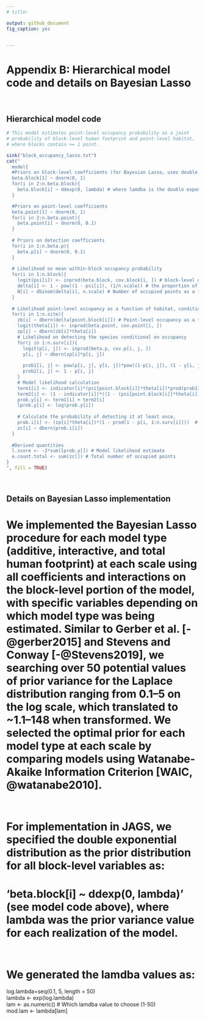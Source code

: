 ```yaml
---
# title: 

output: github_document
fig_caption: yes


---
```



# **Appendix B: Hierarchical model code and details on Bayesian Lasso**  

\     

## Hierarchical model code  
```r
# This model estimates point-level occupancy probability as a joint 
# probability of block-level human footprint and point-level habitat, 
# where blocks contain >= 1 point. 

sink("block_occupancy_lasso.txt")
cat("
  model{
  #Priors on block-level coefficients (for Bayesian Lasso, uses double exponential distribution)
  beta.block[1] ~ dnorm(0, 1)
  for(i in 2:n.beta.block){
    beta.block[i] ~ ddexp(0, lambda) # where lamdba is the double exponential variance parameter specified for each Bayesian Lasso iteration
  }

  #Priors on point-level coefficients
  beta.point[1] ~ dnorm(0, 1)
  for(i in 2:n.beta.point){
    beta.point[i] ~ dnorm(0, 0.1)
  }
  
  # Priors on detection coefficients 
  for(i in 1:n.beta.p){
    beta.p[i] ~ dnorm(0, 0.1)
  }
  
  # Likelihood on mean within-block occupancy probability
  for(i in 1:n.block){
    logit(psi[i]) <- inprod(beta.block, cov.block[i, ]) # block-level occupancy probability
	delta[i] <- 1 - pow((1 - psi[i]), (1/n.scale)) # the proportion of area occupied as a function of human footprint / constant point-level occupancy probability
	N[i] ~ dbinom(delta[i], n.scale) # Number of occupied points as a function of block-level human footprint
  }
  
  # Likelihood point-level occupancy as a function of habitat, conditional on block-level occupancy rate
  for(i in 1:n.site){
    zb[i] ~ dbern(delta[point.block[i]]) # Point-level occupancy as a function of block-level parameters
	logit(theta[i]) <- inprod(beta.point, cov.point[i, ])
	zp[i] ~ dbern(zb[i]*theta[i])
    # Likelihood on detecting the species conditional on occupancy
	for(j in 1:n.surv[i]){
	  logit(p[i, j]) <- inprod(beta.p, cov.p[i, j, ])
	  y[i, j] ~ dbern(zp[i]*p[i, j])
	
      prob1[i, j] <- pow(p[i, j], y[i, j])*pow((1-p[i, j]), (1 - y[i, j]))
      prob2[i, j] <- 1 - p[i, j]
	}
	# Model likelihood calculation 
    term1[i] <- indicator[i]*(psi[point.block[i]]*theta[i])*prod(prob1[i, 1:n.surv[i]])
    term2[i] <- (1 - indicator[i])*((1 - (psi[point.block[i]]*theta[i])) + (psi[point.block[i]]*theta[i])*prod(prob2[i, 1:n.surv[i]]))
    prob.y[i] <- term1[i] + term2[i]
    lprob.y[i] <- log(prob.y[i])
	
	# Calculate the probability of detecting it at least once, 
	prob.i[i] <- (zp[i]*theta[i])*(1 - prod(1 - p[i, 1:n.surv[i]]))  # Probability of occupancy * probability of detecting at least once
	zc[i] ~ dbern(prob.i[i])
  }
  
  #Derived quantities
  l.score <- -2*sum(lprob.y[]) # Model likelihood estimate
  e.count.total <- sum(zc[]) # Total number of occupied points 
}
", fill = TRUE)

```

\  

## **Details on Bayesian Lasso implementation**     
# We implemented the Bayesian Lasso procedure for each model type (additive, interactive, and total human footprint) at each scale using all coefficients and interactions on the block-level portion of the model, with specific variables depending on which model type was being estimated. Similar to Gerber et al. [-@gerber2015] and Stevens and Conway [-@Stevens2019], we searching over 50 potential values of prior variance for the Laplace distribution ranging from 0.1--5 on the log scale, which translated to ~1.1--148 when transformed. We selected the optimal prior for each model type at each scale by comparing models using Watanabe-Akaike Information Criterion [WAIC, @watanabe2010]. 
\  
  

# For implementation in JAGS, we specified the double exponential distribution as the prior distribution for all block-level variables as: 

# 'beta.block[i] ~ ddexp(0, lambda)' (see model code above), where lambda was the prior variance value for each realization of the model. 

\  
  

# We generated the lamdba values as: 
  log.lambda=seq(0.1, 5, length = 50)  
  lambda <- exp(log.lambda)  
  lam <- as.numeric()  # Which lamdba value to choose (1-50)  
  mod.lam <- lambda[lam]  

\  
  







